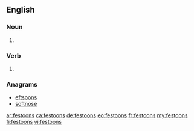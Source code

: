 ==English==

===Noun===
{{head|en|noun plural form}}

# {{plural of|festoon|lang=en}}

===Verb===
{{head|en|verb form}}

# {{en-third-person singular of|festoon}}

===Anagrams===
* [[eftsoons#English|eftsoons]]
* [[softnose#English|softnose]]

[[ar:festoons]]
[[ca:festoons]]
[[de:festoons]]
[[eo:festoons]]
[[fr:festoons]]
[[my:festoons]]
[[fi:festoons]]
[[vi:festoons]]